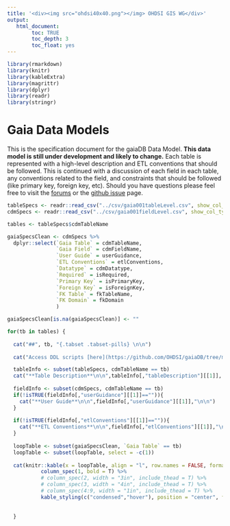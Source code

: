 ```yaml
---
title: '<div><img src="ohdsi40x40.png"></img> OHDSI GIS WG</div>'
output:
   html_document:
        toc: TRUE
        toc_depth: 3
        toc_float: yes
---
```


```r

library(rmarkdown)
library(knitr)
library(kableExtra)
library(magrittr)
library(dplyr)
library(readr)
library(stringr)

```

# **Gaia Data Models**

This is the specification document for the gaiaDB Data Model. **This data model is still under development and likely to change.**  Each table is represented with a high-level description and ETL conventions that should be followed. This is continued with a discussion of each field in each table, any conventions related to the field, and constraints that should be followed (like primary key, foreign key, etc). Should you have questions please feel free to visit the [forums](https://forums.ohdsi.org/) or the [github issue](https://github.com/ohdsi/GIS/issues) page.
<br>

```r

tableSpecs <- readr::read_csv("../csv/gaia001tableLevel.csv", show_col_types = FALSE)
cdmSpecs <- readr::read_csv("../csv/gaia001fieldLevel.csv", show_col_types = FALSE)

tables <- tableSpecs$cdmTableName

gaiaSpecsClean <- cdmSpecs %>%
  dplyr::select(`Gaia Table` = cdmTableName,
                `Gaia Field` = cdmFieldName,
                `User Guide` = userGuidance,
                `ETL Conventions` = etlConventions,
                `Datatype` = cdmDatatype,
                `Required` = isRequired,
                `Primary Key` = isPrimaryKey,
                `Foreign Key` = isForeignKey,
                `FK Table` = fkTableName,
                `FK Domain` = fkDomain
                )

gaiaSpecsClean[is.na(gaiaSpecsClean)] <- ""

for(tb in tables) {
  
  cat("##", tb, "{.tabset .tabset-pills} \n\n")
  
  cat("Access DDL scripts [here](https://github.com/OHDSI/gaiaDB/tree/main/ddl/)\n\n")

  tableInfo <- subset(tableSpecs, cdmTableName == tb)
  cat("**Table Description**\n\n",tableInfo[,"tableDescription"][[1]], "\n\n")
  
  fieldInfo <- subset(cdmSpecs, cdmTableName == tb)
  if(!isTRUE(fieldInfo[,"userGuidance"][[1]]=="")){
    cat("**User Guide**\n\n",fieldInfo[,"userGuidance"][[1]],"\n\n")
  }
  
  if(!isTRUE(fieldInfo[,"etlConventions"][[1]]=="")){
    cat("**ETL Conventions**\n\n",fieldInfo[,"etlConventions"][[1]],"\n\n")
  }
  
  loopTable <- subset(gaiaSpecsClean, `Gaia Table` == tb)
  loopTable <- subset(loopTable, select = -c(1))
 
  cat(knitr::kable(x = loopTable, align = "l", row.names = FALSE, format = "html", escape = FALSE) %>%
           column_spec(1, bold = T) %>%
           # column_spec(2, width = "3in", include_thead = T) %>%
           # column_spec(3, width = "4in", include_thead = T) %>%
           # column_spec(4:9, width = "1in", include_thead = T) %>%
           kable_styling(c("condensed","hover"), position = "center", full_width = T, font_size = 13))
         
  
  }



```